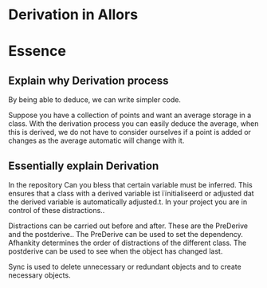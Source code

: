 
# Derivation in Allors

# Essence

## Explain why Derivation process

By being able to deduce, we can write simpler code.

Suppose you have a collection of points and want an average storage in a class. With the derivation process you can easily deduce the average, when this is derived, we do not have to consider ourselves if a point is added or changes as the average automatic will change with it.

## Essentially explain Derivation

In the repository Can you bless that certain variable must be inferred. This ensures that a class with a derived variable ist ïïnitialiseerd or adjusted dat the derived variable is automatically adjusted.t. In your project you are in control of these distractions..

Distractions can be carried out before and after. These are the PreDerive and the postderive.. The PreDerive can be used to set the dependency. Afhankity determines the order of distractions of the different class. The postderive can be used to see when the object has changed last.

Sync is used to delete unnecessary or redundant objects and to create necessary objects.
